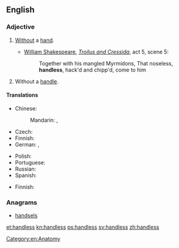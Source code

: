 ==English==

===Adjective===
{{en-adj|-}}

# [[without|Without]] a [[hand]].
#* {{circa|1602}} [[w:William Shakespeare|William Shakespeare]], [[w:Troilus and Cressida|''Troilus and Cressida'']], act 5, scene 5:
#*: Together with his mangled Myrmidons, That noseless, '''handless''', hack'd and chipp'd, come to him
# {{rfv-sense}} Without a [[handle]].

====Translations====
{{trans-top|without a hand}}
* Chinese:
*: Mandarin: {{t|cmn|無手|sc=Hani}}, {{t|cmn|无手|tr=wúshǒu|sc=Hani}}
* Czech: {{t|cs|bezruký}}
* Finnish: {{t+|fi|kädetön}}
* German: {{t|de|handlos}}, {{t|de|armlos}}
{{trans-mid}}
* Polish: {{t+|pl|bezręki}}
* Portuguese: {{t|pt|maneta}}
* Russian: {{t+|ru|безру́кий|sc=Cyrl}}
* Spanish: {{t+|es|manco}}
{{trans-bottom}}

{{trans-top|without a handle}}
* Finnish: {{t|fi|kädensijaton}}
{{trans-mid}}
{{trans-bottom}}

===Anagrams===
* [[handsels#English|handsels]]

[[Category:en:Anatomy]]

[[et:handless]]
[[kn:handless]]
[[ps:handless]]
[[sv:handless]]
[[zh:handless]]